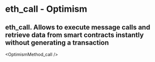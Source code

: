 # eth_call - Optimism

## eth_call. Allows to execute message calls and retrieve data from smart contracts instantly without generating a transaction


<OptimismMethod_call />
